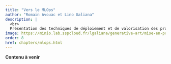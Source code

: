 ```yaml
---
title: "Vers le MLOps"
author: "Romain Avouac et Lino Galiana"
description: |
  <br>
  Présentation des techniques de déploiement et de valorisation des projets de data science.
image: https://minio.lab.sspcloud.fr/lgaliana/generative-art/mise-en-prod/army.png
order: 8
href: chapters/mlops.html
---
```


__Contenu à venir__
